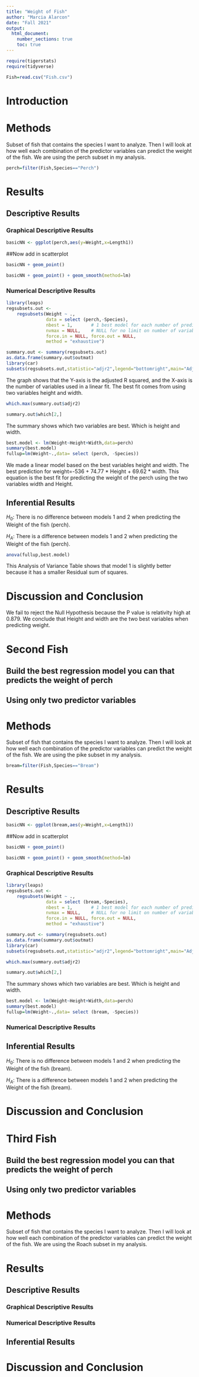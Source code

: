```yaml
---
title: "Weight of Fish"
author: "Marcia Alarcon"
date: "Fall 2021"
output: 
  html_document:
    number_sections: true
    toc: true
---
```



```r
require(tigerstats)
require(tidyverse)
```


```r
Fish=read.csv("Fish.csv")
```


# Introduction

<!--In this section you explain what you are trying to show.  Where did the data come from?  What is the research or other question you are trying to answer?!-->


# Methods

<!--Decide on your methods:  use "variable analysis" or other appropriate descriptors.  Make sure to choose at least one graphical method and at least one numerical method.!-->

Subset of fish that contains the species I want to analyze. Then I will look at how well each combination of the predictor variables can predict the weight of the fish. We are using the perch subset in my analysis.

```r
perch=filter(Fish,Species=="Perch")
```


# Results

<!--Divide this section into two sub-sections:  One for your descriptive  results and one for your inferential results.!-->

## Descriptive Results

### Graphical Descriptive Results

<!--Graphical results here.  Make sure to show your code.  Provide appropriate labels for axes, giving units if possible, and provide a good title for the graph, too.  Use the graphical results to describe the patterns if any that exist in the data as focused toward the research question!-->


```r
basicNN <- ggplot(perch,aes(y=Weight,x=Length1))
```
##Now add in scatterplot

```r
basicNN + geom_point()
```
  
```r
basicNN + geom_point() + geom_smooth(method=lm)
```   


### Numerical Descriptive Results

<!--Numerical results go here. Use the numerical results to describe the patterns if any that exist in the data as focused toward the research question!-->


```r
library(leaps)
regsubsets.out <-
    regsubsets(Weight ~ .,
               data = select (perch,-Species),
               nbest = 1,       # 1 best model for each number of predictors
               nvmax = NULL,    # NULL for no limit on number of variables
               force.in = NULL, force.out = NULL,
               method = "exhaustive")

summary.out <- summary(regsubsets.out)
as.data.frame(summary.out$outmat)
library(car)
subsets(regsubsets.out,statistic="adjr2",legend="bottomright",main="Adjusted R^2")
```

The graph shows that the Y-axis is the adjusted R squared, and the X-axis is the number of variables used in a linear fit. The best fit comes from using two variables height and width.
  
  
```r
which.max(summary.out$adjr2)
```
```r
summary.out$which[2,]
```

The summary shows which two variables are best. Which is height and width.


```r
best.model <- lm(Weight~Height+Width,data=perch)
summary(best.model)
fullup=lm(Weight~.,data= select (perch, -Species))
```

We made a linear model based on the best variables height and width. The best prediction for weight=-536 + 74.77 * Height + 69.62 * width. This equation is the best fit for predicting the weight of the perch using the two variables width and Height.

## Inferential Results

<!--State hypothesis clearly.  Make sure your discussion of the inferential test covers all the aspects that the test output produces, such as test statistic, p-value etc.  Make a decision about the null hypothesis, explain the assumptions on which the selected test/procedure was based, and why the chosen procedure satisfys the assumptions and is appropriate to answer the research question!-->

$H_0$: There is no difference between models 1 and 2 when predicting the Weight of the fish (perch).

$H_A$: There is a difference between models 1 and 2 when predicting the Weight of the fish (perch).

```r
anova(fullup,best.model)
```

This Analysis of Variance Table shows  that model 1 is slightly better because it has a smaller Residual sum of squares.


# Discussion and Conclusion

<!--Discussion and conclusion here.  If you found a relationship be sure to consider whether the relationship occurs because one of the variables causes the other, or whether they perhaps are related for some other reason.  Watch the chapter 6 videos from the GeorgeTown videos collection.!-->

We fail to reject the Null Hypothesis because the P value is relativity high at 0.879. We conclude that Height and width are the two best variables when predicting weight.

# Second Fish

## Build the best regression model you can that predicts the weight of perch
## Using only two predictor variables  

# Methods

<!--Decide on your methods:  use "variable analysis" or other appropriate descriptors.  Make sure to choose at least one graphical method and at least one numerical method.!-->

Subset of fish that contains the species I want to analyze. Then I will look at how well each combination of the predictor variables can predict the weight of the fish. We are using the pike subset in my analysis.

```r
bream=filter(Fish,Species=="Bream")
```

# Results

<!--Divide this section into two sub-sections:  One for your descriptive  results and one for your inferential results.!-->

## Descriptive Results

```r
basicNN <- ggplot(bream,aes(y=Weight,x=Length1))
```
##Now add in scatterplot

```r
basicNN + geom_point()
```

```r
basicNN + geom_point() + geom_smooth(method=lm)
```   

### Graphical Descriptive Results

<!--Graphical results here.  Make sure to show your code.  Provide appropriate labels for axes, giving units if possible, and provide a good title for the graph, too.  Use the graphical results to describe the patterns if any that exist in the data as focused toward the research question!-->

```r
library(leaps)
regsubsets.out <-
    regsubsets(Weight ~ .,
               data = select (bream,-Species),
               nbest = 1,       # 1 best model for each number of predictors
               nvmax = NULL,    # NULL for no limit on number of variables
               force.in = NULL, force.out = NULL,
               method = "exhaustive")

summary.out <- summary(regsubsets.out)
as.data.frame(summary.out$outmat)
library(car)
subsets(regsubsets.out,statistic="adjr2",legend="bottomright",main="Adjusted R^2")
```
  

```r
which.max(summary.out$adjr2)
```

```r
summary.out$which[2,]
```

The summary shows which two variables are best. Which is height and width.


```r
best.model <- lm(Weight~Height+Width,data=perch)
summary(best.model)
fullup=lm(Weight~.,data= select (bream, -Species))
```

### Numerical Descriptive Results

<!--Numerical results go here. Use the numerical results to describe the patterns if any that exist in the data as focused toward the research question!-->

## Inferential Results

<!--State hypothesis clearly.  Make sure your discussion of the inferential test covers all the aspects that the test output produces, such as test statistic, p-value etc.  Make a decision about the null hypothesis, explain the assumptions on which the selected test/procedure was based, and why the chosen procedure satisfys the assumptions and is appropriate to answer the research question!-->


$H_0$: There is no difference between models 1 and 2 when predicting the Weight of the fish (bream).

$H_A$: There is a difference between models 1 and 2 when predicting the Weight of the fish (bream).



# Discussion and Conclusion

<!--Discussion and conclusion here.  If you found a relationship be sure to consider whether the relationship occurs because one of the variavbles causes the other, or whether they perhasps are related for some other reason.  Watch the chapter 6 videos from the GeorgeTown videos collection.!-->


# Third Fish
## Build the best regression model you can that predicts the weight of perch
## Using only two predictor variables  


# Methods

<!--Decide on your methods:  use "variable analysis" or other appropriate descriptors.  Make sure to choose at least one graphical method and at least one numerical method.!-->

Subset of fish that contains the species I want to analyze. Then I will look at how well each combination of the predictor variables can predict the weight of the fish. We are using the Roach subset in my analysis.

# Results

<!--Divide this section into two sub-sections:  One for your descriptive  results and one for your inferential results.!-->

## Descriptive Results

### Graphical Descriptive Results

<!--Graphical results here.  Make sure to show your code.  Provide appropriate labels for axes, giving units if possible, and provide a good title for the graph, too.  Use the graphical results to describe the patterns if any that exist in the data as focused toward the research question!-->


  


### Numerical Descriptive Results

<!--Numerical results go here. Use the numerical results to describe the patterns if any that exist in the data as focused toward the research question!-->

## Inferential Results

<!--State hypothesis clearly.  Make sure your discussion of the inferential test covers all the aspects that the test output produces, such as test statistic, p-value etc.  Make a decision about the null hypothesis, explain the assumptions on which the selected test/procedure was based, and why the chosen procedure satisfys the assumptions and is appropriate to answer the research question!-->


# Discussion and Conclusion

<!--Discussion and conclusion here.  If you found a relationship be sure to consider whether the relationship occurs because one of the variavbles causes the other, or whether they perhasps are related for some other reason.  Watch the chapter 6 videos from the GeorgeTown videos collection.!-->

